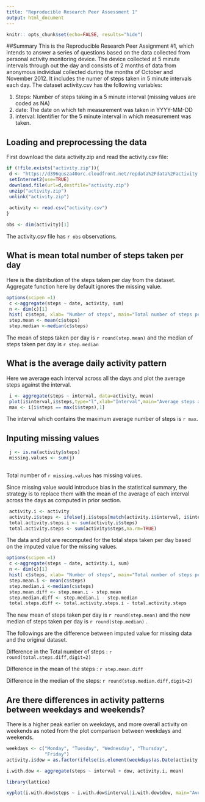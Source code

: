 ```yaml
---
title: "Reproducible Research Peer Assessment 1"
output: html_document
---
```


``` r
knitr:: opts_chunk$set(echo=FALSE, results="hide")
```
##Summary
This is the Reproducible Research Peer Assignment #1, which intends to answer a series of questions based on the data collected from personal activity monitoring device. The device collected at 5 minute intervals through out the day and consists of 2 months of data from anonymous individual collected during the months of October and November 2012. It includes the numer of steps taken in 5 minute intervals each day.
The dataset activity.csv has the following variables:

1. Steps: Number of steps taking in a 5 minute interval (missing values are coded as NA)
2. date: The date on which teh measurement was taken in YYYY-MM-DD
3. interval: Identifier for the 5 minute interval in which measurement was taken.


## Loading and preprocessing the data


First download the data activity.zip and read the activity.csv file:
```r

if (!file.exists("activity.zip")){
 d <- "https://d396qusza40orc.cloudfront.net/repdata%2Fdata%2Factivity.zip"
 setInternet2(use=TRUE)
 download.file(url=d,destfile="activity.zip")
 unzip("activity.zip")
 unlink("activity.zip")
 
 activity <- read.csv("activity.csv")
}

```

```r
obs <- dim(activity)[1]
```

The activity.csv file has `r obs` observations.

## What is mean total number of steps taken per day

Here is the distribution of the steps taken per day from the dataset. Aggregate function here by default ignores the missing value.

``` r
options(scipen =1)
 c <-aggregate(steps ~ date, activity, sum)
 n <- dim(c)[1]
 hist( c$steps, xlab= "Number of steps", main="Total number of steps per day distribution",breaks=n)
 step.mean <- mean(c$steps)
 step.median <-median(c$steps)
```

The mean of steps taken per day is `r round(step.mean)` and the median of steps taken per day is `r step.median`

## What is the average daily activity pattern

Here we average each interval across all the days and plot the average steps against the interval.
```r
 i <- aggregate(steps ~ interval, data=activity, mean)
 plot(i$interval,i$steps,type="l",xlab="Interval",main="Average steps at each interval ")
 max <- i[i$steps == max(i$steps),1]

```

The interval which contains the maximum average number of steps is `r max`.

## Inputing missing values

``` r
 j <- is.na(activity$steps)
 missing.values <- sum(j)
 
```
Total number of `r missing.values` has missing values.

Since missing value would introduce bias in the statistical summary, the strategy is to replace them with the mean of the average of each interval across the days as computed in prior section.

``` r
 activity.i <- activity
 activity.i$steps <- ifelse(j,i$steps[match(activity.i$interval, i$interval)],activity.i$steps)
 total.activity.steps.i <- sum(activity.i$steps)
 total.activity.steps <- sum(activity$steps,na.rm=TRUE)

```

The data  and plot are recomputed for the total steps taken per day based on the imputed value for the missing values.

``` r
options(scipen =1)
 c <-aggregate(steps ~ date, activity.i, sum)
 n <- dim(c)[1]
 hist( c$steps, xlab= "Number of steps", main="Total number of steps per day distribution",breaks=n)
 step.mean.i <- mean(c$steps)
 step.median.i <-median(c$steps)
 step.mean.diff <- step.mean.i - step.mean 
 step.median.diff <- step.median.i - step.median
 total.steps.diff <- total.activity.steps.i - total.activity.steps
```

The new mean of steps taken per day is `r round(step.mean)` and the new median of steps taken per day is `r round(step.median)` .

The followings are the difference between imputed value for missing data and the original dataset.

Difference in the Total number of steps : `r round(total.steps.diff,digit=2)`

Difference in the mean of the steps : `r step.mean.diff`

Difference in the median of the steps: `r round(step.median.diff,digit=2)`

 
## Are there differences in activity patterns between weekdays and weekends?

There is a higher peak earlier on weekdays, and more overall activity on weekends as noted from the plot comparison between weekdays and weekends.

``` r
weekdays <- c("Monday", "Tuesday", "Wednesday", "Thursday", 
              "Friday")
activity.i$dow = as.factor(ifelse(is.element(weekdays(as.Date(activity.i$date)),weekdays), "Weekday", "Weekend"))

i.with.dow <- aggregate(steps ~ interval + dow, activity.i, mean)

library(lattice)

xyplot(i.with.dow$steps ~ i.with.dow$interval|i.with.dow$dow, main="Average Steps per Day by Interval",xlab="Interval",ylab="Steps", layout=c(1,2),type="l")

```
